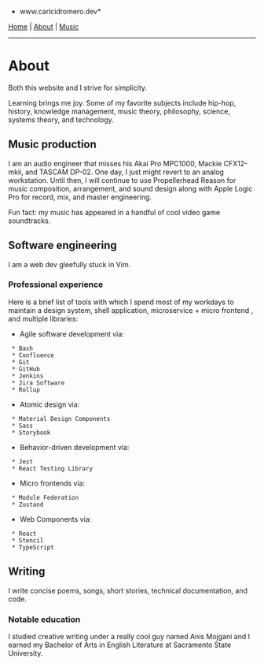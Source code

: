 *www.carlcidromero.dev*

[[/index|Home]] | [[About]] | [[Music]]
----

=About=

Both this website and I strive for simplicity.

Learning brings me joy. Some of my favorite subjects include hip-hop, history, knowledge management, music theory, philosophy, science, systems theory, and technology.

==Music production==

I am an audio engineer that misses his Akai Pro MPC1000, Mackie CFX12-mkii, and TASCAM DP-02. One day, I just might revert to an analog workstation. Until then, I will continue to use Propellerhead Reason for music composition, arrangement, and sound design along with Apple Logic Pro for record, mix, and master engineering.

Fun fact: my music has appeared in a handful of cool video game soundtracks. 

==Software engineering==

I am a web dev gleefully stuck in Vim.

===Professional experience===

Here is a brief list of tools with which I spend most of my workdays to maintain a design system, shell application, microservice + micro frontend , and multiple libraries:

* Agile software development via:
  * Bash
  * Confluence
  * Git
  * GitHub
  * Jenkins
  * Jira Software
  * Rollup
* Atomic design via:
  * Material Design Components
  * Sass
  * Storybook
* Behavior-driven development via:
  * Jest
  * React Testing Library
* Micro frontends via:
  * Module Federation
  * Zustand
* Web Components via:
  * React
  * Stencil
  * TypeScript

==Writing==

I write concise poems, songs, short stories, technical documentation, and code.

===Notable education===

I studied creative writing under a really cool guy named Anis Mojgani and I earned my Bachelor of Arts in English Literature at Sacramento State University. 
